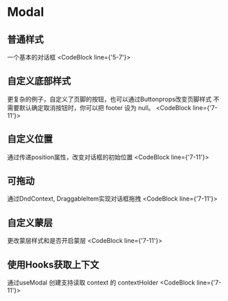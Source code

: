 # Modal

## 普通样式
一个基本的对话框
<CodeBlock line={'5-7'}>
<Common/>
</CodeBlock>
## 自定义底部样式
更复杂的例子，自定义了页脚的按钮，也可以通过Buttonprops改变页脚样式
不需要默认确定取消按钮时，你可以把 footer 设为 null。
<CodeBlock line={'7-11'}>
<FooterRow/>
</CodeBlock>
## 自定义位置
通过传递position属性，改变对话框的初始位置
<CodeBlock line={'7-11'}>
<Position/>
</CodeBlock>
## 可拖动
通过DndContext, DraggableItem实现对话框拖拽
<CodeBlock line={'7-11'}>
<Dragge/>
</CodeBlock>
## 自定义蒙层
更改蒙层样式和是否开启蒙层
<CodeBlock line={'7-11'}>
<Mask/>
</CodeBlock>
## 使用Hooks获取上下文
通过useModal 创建支持读取 context 的 contextHolder
<CodeBlock line={'7-11'}>
<UseModal/>
</CodeBlock>